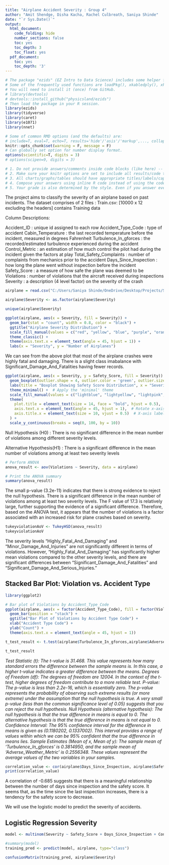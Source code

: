 ---
title: "Airplane Accident Severity : Group 4"
author: "Amit Shendge, Disha Kacha, Rachel Culbreath, Saniya Shinde"
date: "`r Sys.Date()`"
output:
  html_document:
    code_folding: hide
    number_sections: false
    toc: yes
    toc_depth: 3
    toc_float: yes
  pdf_document:
    toc: yes
    toc_depth: '3'
---

```{r init, include=F}
# The package "ezids" (EZ Intro to Data Science) includes some helper functions we developed for the course. 
# Some of the frequently used functions are loadPkg(), xkabledply(), xkablesummary(), uzscale(), etc.
# You will need to install it (once) from GitHub.
# library(devtools)
# devtools::install_github("physicsland/ezids")
# Then load the package in your R session.
library(ezids)
library(tidyverse)
library(caret)
library(e1071)
library(nnet)
```


```{r setup, include=FALSE}
# Some of common RMD options (and the defaults) are: 
# include=T, eval=T, echo=T, results='hide'/'asis'/'markup',..., collapse=F, warning=T, message=T, error=T, cache=T, fig.width=6, fig.height=4, fig.dim=c(6,4) #inches, fig.align='left'/'center','right', 
knitr::opts_chunk$set(warning = F, message = F)
# Can globally set option for number display format.
options(scientific=T, digits = 3) 
# options(scipen=9, digits = 3) 
```

```{r}
# 1. Do not provide answers/comments inside code blocks (like here) -- those are notes between coders/self and will be ignored for grading. 
# 2. Make sure your knitr options are set to include all results/code to be graded in the final document.
# 3. All charts/graphs/tables should have appropriate titles/labels/captions. 
# 4. Compose your answers using inline R code instead of using the code-block output as much as you can. 
# 5. Your grade is also determined by the style. Even if you answer everything correctly, but the .html does not look appealing, you will not get full credit. Pay attention to the details that we mentioned in class/homework and in previous sample .Rmd files. For example, how to use #, ##, ###, ..., bold face, italics, inline codes, tables, ..., {results = "asis"}, use of colors in plots/ggplots, and so forth.
```

The project aims to classify the severity of an airplane based on past incidents. The dataset comprises of 2 files : 
Train.csv: [10000 x 12 excluding the headers] contains Training data

Column Descriptions:

Accident_ID : unique id assigned to each row
Accident_Type_Code : type of accident 
Cabin_Temperature : the last recorded temperature before the incident, measured in degrees Fahrenheit
Turbulence_In_gforces : the recorded/estimated turbulence experienced during the accident 
Control_Metric : an estimation of how much control the pilot had during the incident given the factors at play 
Total_Safety_Complaints :  number of complaints from mechanics prior to the accident 
Days_Since_Inspection : how long the plane went without inspection before the incident
Safety_Score : a measure of how safe the plane was deemed to be 
Violations : number of violations that the aircraft received during inspections 
Severity : a description (4 level factor) on the severity of the crash 

```{r reading_csv, include = TRUE}
airplane = read.csv("C:/Users/Saniya Shinde/OneDrive/Desktop/Projects/Semester I/Data Science/Project 2/Airplane Accidents Severity.csv")
```

```{r factoring_variables, include  = TRUE}
airplane$Severity <- as.factor(airplane$Severity)
```

```{r unique_severity, include = TRUE}
unique(airplane$Severity)
```

```{r severity_barchart, include = TRUE}
ggplot(airplane, aes(x = Severity, fill = Severity)) + 
  geom_bar(stat = "count", width = 0.8, color = "black") +
  ggtitle("Airplane Severity Distribution") +
  scale_fill_manual(values = c("red", "yellow", "blue", "purple", "orange")) +  # Specify colors
  theme_classic() +
  theme(axis.text.x = element_text(angle = 45, hjust = 1)) +
  labs(x = "Severity", y = "Number of Airplanes")
```

We can see from the above plot that most of the airplane crashes were highly fatal and damaging. There is a slight class imabalance with Significant_Damage_And_Fatalities having fewer records.



```{r safety_score_severity_boxplot, include  = TRUE}
ggplot(airplane, aes(x = Severity, y = Safety_Score, fill = Severity)) +
  geom_boxplot(outlier.shape = 4, outlier.color = 'green', outlier.size = 3) +
  labs(title = "Boxplot Showing Safety Score Distribution", x = "Severity", y = "Safety Score") +
  theme_minimal() +  # Apply the 'minimal' theme
  scale_fill_manual(values = c("lightblue", "lightyellow", "lightpink", "grey"), name = "Severity") +  # Set boxplot colors
  theme(
    plot.title = element_text(size = 14, face = "bold", hjust = 0.5),  # Title customization
    axis.text.x = element_text(angle = 45, hjust = 1),  # Rotate x-axis labels by 45 degrees
    axis.title.x = element_text(size = 10, vjust = 0.5)  # X-axis label customization
  ) +
  scale_y_continuous(breaks = seq(0, 100, by = 10))
```


Null Hypothesis (H0) : There is no significant difference in the mean number of violations among different severity levels.

Alternative Hypothesis(H1) : There is a significant difference in the mean number of violations among at least two severity levels

```{r ANOVA, include = TRUE}
# Perform ANOVA
anova_result <- aov(Violations ~ Severity, data = airplane)

# Print the ANOVA summary
summary(anova_result)
```

The small p-value (3.2e-11) indicates that there is strong evidence to reject the null hypothesis.
There is a significant difference in the mean number of violations among at least two severity levels.
The F value of 17.3 is relatively large, further supporting the evidence of a significant difference. Therefore, based on the ANOVA test, it appears that the number of violations is a factor associated with an increased risk for plane crashes based on severity.

```{r post_hoc_tukey_hsd, include  = TRUE}
tukeyviolationAoV <- TukeyHSD(anova_result)
tukeyviolationAoV
```  
The severity levels "Highly_Fatal_And_Damaging" and "Minor_Damage_And_Injuries" are not significantly different in terms of violations. However, "Highly_Fatal_And_Damaging" has significantly higher mean violations compared to the other severity levels, and there are significant differences between "Significant_Damage_And_Fatalities" and "Significant_Damage_And_Serious_Injuries."

## Stacked Bar Plot: Violation vs. Accident Type

```{r stacked_bar_plot_violation_accident_type}
library(ggplot2)

# Bar plot of Violations by Accident_Type_Code
ggplot(airplane, aes(x = factor(Accident_Type_Code), fill = factor(Violations))) +
  geom_bar(position = "stack") +
  ggtitle("Bar Plot of Violations by Accident Type Code") +
  xlab("Accident Type Code") +
  ylab("Count") +
  theme(axis.text.x = element_text(angle = 45, hjust = 1))

```
```{r T Test}
t_test_result <- t.test(airplane$Turbulence_In_gforces,airplane$Adverse_Weather_Metric)

t_test_result
```
*Test Statistic (t): The t-value is 31.468. This value represents how many standard errors the difference between the sample means is. In this case, a higher t-value indicates a greater difference between the means.*
*Degrees of Freedom (df): The degrees of freedom are 12004. In the context of the t-test, higher degrees of freedom contribute to a more reliable test.*
*P-value: The p-value is less than 2.2e-16, which is essentially zero. The p-value represents the probability of observing such extreme results (or more extreme) under the assumption that the null hypothesis is true. A very small p-value (less than the common significance level of 0.05) suggests that you can reject the null hypothesis.*
*Null Hypothesis (alternative hypothesis): The null hypothesis is that the true difference in means is equal to 0. The alternative hypothesis is that the true difference in means is not equal to 0.*
*Confidence Interval: The 95% confidence interval for the difference in means is given as (0.1180202, 0.1337002). This interval provides a range of values within which we can be 95% confident that the true difference in means lies.*
*Sample Estimates (Mean of x, Mean of y): The sample mean of 'Turbulence_In_gforces' is 0.3814950, and the sample mean of 'Adverse_Weather_Metric' is 0.2556348. These values represent the average values of the two variables in your samples.*

```{r correlation_plot, include  = TRUE}
correlation_value <- cor(airplane$Days_Since_Inspection, airplane$Safety_Score)
print(correlation_value)
```

A correlation of -0.685 suggests that there is a meaningful relationship between the number of days since inspection and the safety score. It seems that, as the time since the last inspection increases, there is a tendency for the safety score to decrease.

We will use the logistic model to predict the severity of accidents.

## Logistic Regression Severity 

```{r logistic_regression, include = TRUE}
model <- multinom(Severity ~ Safety_Score + Days_Since_Inspection + Control_Metric + Turbulence_In_gforces + Accident_Type_Code  +Adverse_Weather_Metric , data = airplane)

#summary(model)
training_pred <- predict(model, airplane, type="class")

confusionMatrix(training_pred, airplane$Severity)
```
